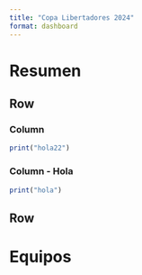 ```yaml
---
title: "Copa Libertadores 2024"
format: dashboard
---
```


# Resumen

## Row 

### Column 

```r
print("hola22")
```

### Column - Hola

```r
print("hola")
```

## Row



# Equipos